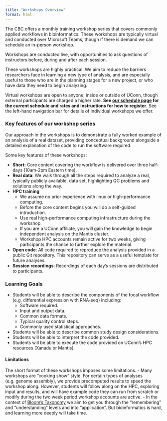```yaml
---
title: "Workshops Overview"
format: html
---
```


The CBC offers a monthly training workshop series that covers commonly applied workflows in bioinformatics. These workshops are typically virtual and conducted over Microsoft Teams, though if there is demand we can schedule an in-person workshop. 

Workshops are conducted live, with opportunities to ask questions of instructors before, during and after each session. 

These workshops are highly practical. We aim to reduce the barriers researchers face in learning a new type of analysis, and are especially useful to those who are in the planning stages for a new project, or who have data they need to begin analyzing. 

Virtual workshops are open to anyone, inside or outside of UConn, though external participants are charged a higher rate. **See [our schedule page](https://bioinformatics.uconn.edu/cbc-workshops/) for the current schedule and rates and instructions for how to register**. See the left-hand navigation bar for details of individual workshops we offer.

### Key features of our workshop series

Our approach in the workshops is to demonstrate a fully worked example of an analysis of a real dataset, providing conceptual background alongside a detailed explanation of the code to run the software required. 

Some key features of these workshops:

- **Short:** Core content covering the workflow is delivered over three half-days (10am-2pm Eastern time). 
- **Real data**: We walk through all the steps required to analyze a real, typically publicly available, data set, highlighting QC problems and solutions along the way. 
- **HPC training** 
  - We assume no prior experience with linux or high-performance computing. 
  - Before the core content begins you will do a self-guided introduction. 
  - Use real high-performance computing infrastructure during the workshop. 
  - If you are a UConn affiliate, you will gain the knowledge to begin independent analysis on the Mantis cluster. 
  - Workshop HPC accounts remain active for two weeks, giving participants the chance to further explore the material. 
- **Open code**: All code required to reproduce the analysis provided in a public Git repository. This repository can serve as a useful template for future analyses. 
- **Session recordings**: Recordings of each day's sessions are distributed to participants. 

### Learning Goals

- Students will be able to describe the components of the focal workflow (e.g. differential expression with RNA-seq) including:
  - Software required.
  - Input and output data.
  - Common data formats. 
  - Typical quality control steps.
  - Commonly used statistical approaches.
- Students will be able to describe common study design considerations. 
- Students will be able to interpret the code provided. 
- Students will be able to execute the code provided on UConn's HPC resources (Xanadu or Mantis). 

#### Limitations

The short format of these workshops imposes some limitations. 
- Many workshops are "cooking show" style. For certain types of analyses (e.g. genome assembly), we provide precomputed results to speed the workshop along. However, students will follow along on the HPC, exploring input and results, and will have example code they can run from scratch or modify during the two week period workshop accounts are active.
- In the context of [Bloom's Taxonomy](https://stearnscenter.gmu.edu/knowledge-center/course-and-curriculum-redesign/blooms-taxonomy/) we aim to get you through the "remembering" and "understanding" levels and into "application". But bioinformatics is hard, and learning more deeply will take time. 

